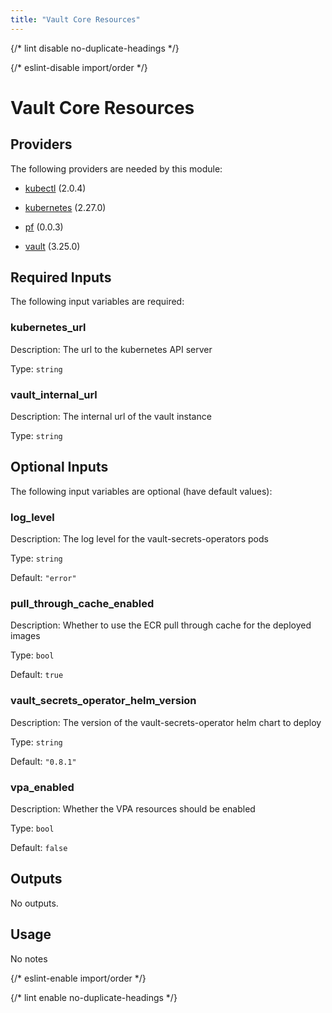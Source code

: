 ```yaml
---
title: "Vault Core Resources"
---
```



{/* lint disable no-duplicate-headings */}

{/* eslint-disable import/order */}

<ModuleHeader
  name="vault_core_resources"
  sourceHref="https://github.com/Panfactum/stack/tree/__PANFACTUM_VERSION_EDGE__/packages/infrastructure/vault_core_resources"
  status="stable"
  type="direct"
/>

# Vault Core Resources

## Providers

The following providers are needed by this module:

- [kubectl](https://registry.terraform.io/providers/alekc/kubectl/2.0.4/docs) (2.0.4)

- [kubernetes](https://registry.terraform.io/providers/hashicorp/kubernetes/2.27.0/docs) (2.27.0)

- [pf](https://registry.terraform.io/providers/panfactum/pf/0.0.3/docs) (0.0.3)

- [vault](https://registry.terraform.io/providers/hashicorp/vault/3.25.0/docs) (3.25.0)

## Required Inputs

The following input variables are required:

### kubernetes_url

Description: The url to the kubernetes API server

Type: `string`

### vault_internal_url

Description: The internal url of the vault instance

Type: `string`

## Optional Inputs

The following input variables are optional (have default values):

### log_level

Description: The log level for the vault-secrets-operators pods

Type: `string`

Default: `"error"`

### pull_through_cache_enabled

Description: Whether to use the ECR pull through cache for the deployed images

Type: `bool`

Default: `true`

### vault_secrets_operator_helm_version

Description: The version of the vault-secrets-operator helm chart to deploy

Type: `string`

Default: `"0.8.1"`

### vpa_enabled

Description: Whether the VPA resources should be enabled

Type: `bool`

Default: `false`

## Outputs

No outputs.

## Usage

No notes

{/* eslint-enable import/order */}

{/* lint enable no-duplicate-headings */}
